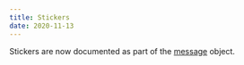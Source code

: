 ```yaml
---
title: Stickers
date: 2020-11-13
---
```


Stickers are now documented as part of the [message](#DOCS_RESOURCES_CHANNEL/message-object) object.
